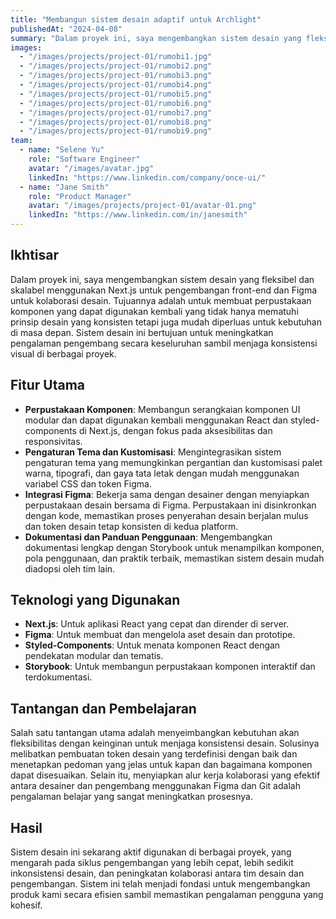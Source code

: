 ```yaml
---
title: "Membangun sistem desain adaptif untuk Archlight"
publishedAt: "2024-04-08"
summary: "Dalam proyek ini, saya mengembangkan sistem desain yang fleksibel dan skalabel menggunakan Next.js untuk pengembangan front-end dan Figma untuk kolaborasi desain."
images:
  - "/images/projects/project-01/rumobi1.jpg"
  - "/images/projects/project-01/rumobi2.png"
  - "/images/projects/project-01/rumobi3.png"
  - "/images/projects/project-01/rumobi4.png"
  - "/images/projects/project-01/rumobi5.png"
  - "/images/projects/project-01/rumobi6.png"
  - "/images/projects/project-01/rumobi7.png"
  - "/images/projects/project-01/rumobi8.png"
  - "/images/projects/project-01/rumobi9.png"
team:
  - name: "Selene Yu"
    role: "Software Engineer"
    avatar: "/images/avatar.jpg"
    linkedIn: "https://www.linkedin.com/company/once-ui/"
  - name: "Jane Smith"
    role: "Product Manager"
    avatar: "/images/projects/project-01/avatar-01.png"
    linkedIn: "https://www.linkedin.com/in/janesmith"
---
```


## Ikhtisar

Dalam proyek ini, saya mengembangkan sistem desain yang fleksibel dan skalabel menggunakan Next.js untuk pengembangan front-end dan Figma untuk kolaborasi desain. Tujuannya adalah untuk membuat perpustakaan komponen yang dapat digunakan kembali yang tidak hanya mematuhi prinsip desain yang konsisten tetapi juga mudah diperluas untuk kebutuhan di masa depan. Sistem desain ini bertujuan untuk meningkatkan pengalaman pengembang secara keseluruhan sambil menjaga konsistensi visual di berbagai proyek.

## Fitur Utama

- **Perpustakaan Komponen**: Membangun serangkaian komponen UI modular dan dapat digunakan kembali menggunakan React dan styled-components di Next.js, dengan fokus pada aksesibilitas dan responsivitas.
- **Pengaturan Tema dan Kustomisasi**: Mengintegrasikan sistem pengaturan tema yang memungkinkan pergantian dan kustomisasi palet warna, tipografi, dan gaya tata letak dengan mudah menggunakan variabel CSS dan token Figma.
- **Integrasi Figma**: Bekerja sama dengan desainer dengan menyiapkan perpustakaan desain bersama di Figma. Perpustakaan ini disinkronkan dengan kode, memastikan proses penyerahan desain berjalan mulus dan token desain tetap konsisten di kedua platform.
- **Dokumentasi dan Panduan Penggunaan**: Mengembangkan dokumentasi lengkap dengan Storybook untuk menampilkan komponen, pola penggunaan, dan praktik terbaik, memastikan sistem desain mudah diadopsi oleh tim lain.

## Teknologi yang Digunakan

- **Next.js**: Untuk aplikasi React yang cepat dan dirender di server.
- **Figma**: Untuk membuat dan mengelola aset desain dan prototipe.
- **Styled-Components**: Untuk menata komponen React dengan pendekatan modular dan tematis.
- **Storybook**: Untuk membangun perpustakaan komponen interaktif dan terdokumentasi.

## Tantangan dan Pembelajaran

Salah satu tantangan utama adalah menyeimbangkan kebutuhan akan fleksibilitas dengan keinginan untuk menjaga konsistensi desain. Solusinya melibatkan pembuatan token desain yang terdefinisi dengan baik dan menetapkan pedoman yang jelas untuk kapan dan bagaimana komponen dapat disesuaikan. Selain itu, menyiapkan alur kerja kolaborasi yang efektif antara desainer dan pengembang menggunakan Figma dan Git adalah pengalaman belajar yang sangat meningkatkan prosesnya.

## Hasil

Sistem desain ini sekarang aktif digunakan di berbagai proyek, yang mengarah pada siklus pengembangan yang lebih cepat, lebih sedikit inkonsistensi desain, dan peningkatan kolaborasi antara tim desain dan pengembangan. Sistem ini telah menjadi fondasi untuk mengembangkan produk kami secara efisien sambil memastikan pengalaman pengguna yang kohesif.